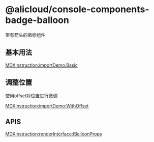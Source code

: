 # @alicloud/console-components-badge-balloon

带有箭头的徽标组件

## 基本用法

[MDXInstruction:importDemo:Basic](./stories/basic)

## 调整位置

使用offset对位置进行微调

[MDXInstruction:importDemo:WithOffset](./stories/with-offset)

## APIS

[MDXInstruction:renderInterface:IBalloonProps](./api-json/api.json)